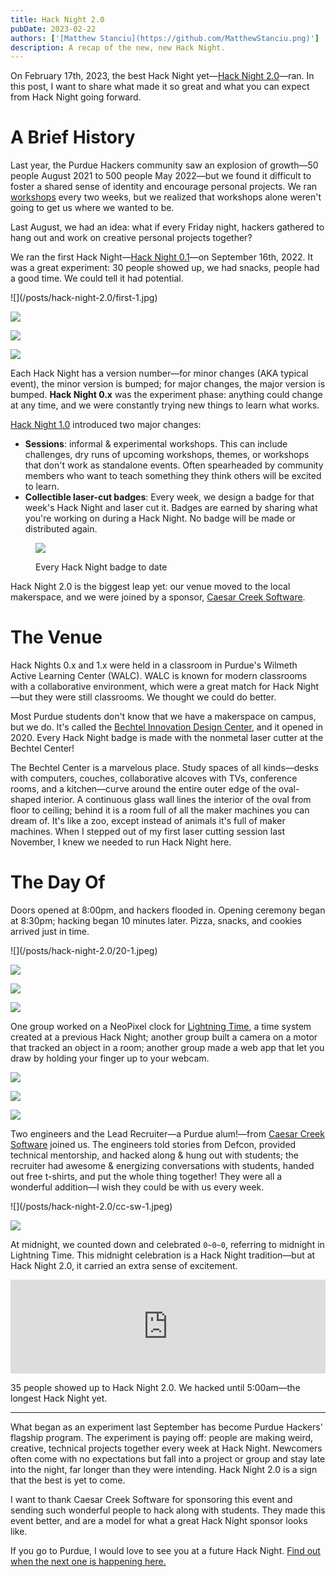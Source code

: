 ```yaml
---
title: Hack Night 2.0
pubDate: 2023-02-22
authors: ['[Matthew Stanciu](https://github.com/MatthewStanciu.png)']
description: A recap of the new, new Hack Night.
---
```


On February 17th, 2023, the best Hack Night yet—[Hack Night 2.0](https://events.purduehackers.com/hack-night-20)—ran. In this post, I want to share what made it so great and what you can expect from Hack Night going forward.

# A Brief History

Last year, the Purdue Hackers community saw an explosion of growth—50 people August 2021 to 500 people May 2022—but we found it difficult to foster a shared sense of identity and encourage personal projects. We ran [workshops](https://events.purduehackers.com/sound-galaxy) every two weeks, but we realized that workshops alone weren't going to get us where we wanted to be.

Last August, we had an idea: what if every Friday night, hackers gathered to hang out and work on creative personal projects together?

We ran the first Hack Night—[Hack Night 0.1](https://events.purduehackers.com/hack-night-01)—on September 16th, 2022. It was a great experiment: 30 people showed up, we had snacks, people had a good time. We could tell it had potential.

<div className="grid grid-cols-2 gap-2">
  ![](/posts/hack-night-2.0/first-1.jpg)

![](/posts/hack-night-2.0/first-2.jpg)

![](/posts/hack-night-2.0/first-3.jpg)

![](/posts/hack-night-2.0/first-4.jpg)

</div>

Each Hack Night has a version number—for minor changes (AKA typical event), the minor version is bumped; for major changes, the major version is bumped. **Hack Night 0.x** was the experiment phase: anything could change at any time, and we were constantly trying new things to learn what works.

[Hack Night 1.0](https://blog.purduehackers.com/posts/hack-night-1point0) introduced two major changes:

- **Sessions**: informal & experimental workshops. This can include challenges, dry runs of upcoming workshops, themes, or workshops that don't work as standalone events. Often spearheaded by community members who want to teach something they think others will be excited to learn.
- **Collectible laser-cut badges**: Every week, we design a badge for that week's Hack Night and laser cut it. Badges are earned by sharing what you're working on during a Hack Night. No badge will be made or distributed again.

<figure className="text-sm text-center font-main mx-auto">

![](/posts/hack-night-2.0/badges.jpg)

<figcaption>Every Hack Night badge to date</figcaption>
</figure>

Hack Night 2.0 is the biggest leap yet: our venue moved to the local makerspace, and we were joined by a sponsor, [Caesar Creek Software](https://cc-sw.com).

# The Venue

Hack Nights 0.x and 1.x were held in a classroom in Purdue's Wilmeth Active Learning Center (WALC). WALC is known for modern classrooms with a collaborative environment, which were a great match for Hack Night—but they were still classrooms. We thought we could do better.

Most Purdue students don't know that we have a makerspace on campus, but we do. It's called the [Bechtel Innovation Design Center](https://www.purdue.edu/bidc/), and it opened in 2020. Every Hack Night badge is made with the nonmetal laser cutter at the Bechtel Center!

The Bechtel Center is a marvelous place. Study spaces of all kinds—desks with computers, couches, collaborative alcoves with TVs, conference rooms, and a kitchen—curve around the entire outer edge of the oval-shaped interior. A continuous glass wall lines the interior of the oval from floor to ceiling; behind it is a room full of all the maker machines you can dream of. It's like a zoo, except instead of animals it's full of maker machines. When I stepped out of my first laser cutting session last November, I knew we needed to run Hack Night here.

# The Day Of

Doors opened at 8:00pm, and hackers flooded in. Opening ceremony began at 8:30pm; hacking began 10 minutes later. Pizza, snacks, and cookies arrived just in time.

<div className="grid grid-cols-2 gap-2">
  ![](/posts/hack-night-2.0/20-1.jpeg)

![](/posts/hack-night-2.0/20-2.jpeg)

![](/posts/hack-night-2.0/20-3.jpeg)

![](/posts/hack-night-2.0/3-grid-1.jpeg)

</div>

One group worked on a NeoPixel clock for [Lightning Time](https://blog.purduehackers.com/posts/lightning-time), a time system created at a previous Hack Night; another group built a camera on a motor that tracked an object in a room; another group made a web app that let you draw by holding your finger up to your webcam.

<div className="grid grid-rows-2 grid-cols-2 gap-2 mx-auto">

<div className="row-span-2">

![](/posts/hack-night-2.0/lightning-clock.jpeg)

</div>

![](/posts/hack-night-2.0/20-4.jpeg)

![](/posts/hack-night-2.0/3-grid-2.jpeg)

</div>

Two engineers and the Lead Recruiter—a Purdue alum!—from [Caesar Creek Software](https://cc-sw.com) joined us. The engineers told stories from Defcon, provided technical mentorship, and hacked along & hung out with students; the recruiter had awesome & energizing conversations with students, handed out free t-shirts, and put the whole thing together! They were all a wonderful addition—I wish they could be with us every week.

<div className="grid grid-cols-2 gap-2">
  ![](/posts/hack-night-2.0/cc-sw-1.jpeg)

![](/posts/hack-night-2.0/cc-sw-2.jpeg)

</div>

At midnight, we counted down and celebrated `0~0~0`, referring to midnight in Lightning Time. This midnight celebration is a Hack Night tradition—but at Hack Night 2.0, it carried an extra sense of excitement.

<iframe
  className="rounded-lg mx-auto h-64 sm:h-96"
  frameBorder="0"
  allowFullScreen="1"
  allow="accelerometer; autoplay"
  title="Celebrating 0~0~0 at Hack Night 2.0 | Purdue Hackers"
  width="100%"
  src="https://www.youtube.com/embed/iOTNc4vM3T0"
></iframe>

35 people showed up to Hack Night 2.0. We hacked until 5:00am—the longest Hack Night yet.

---

What began as an experiment last September has become Purdue Hackers' flagship program. The experiment is paying off: people are making weird, creative, technical projects together every week at Hack Night. Newcomers often come with no expectations but fall into a project or group and stay late into the night, far longer than they were intending. Hack Night 2.0 is a sign that the best is yet to come.

I want to thank Caesar Creek Software for sponsoring this event and sending such wonderful people to hack along with students. They made this event better, and are a model for what a great Hack Night sponsor looks like.

If you go to Purdue, I would love to see you at a future Hack Night. [Find out when the next one is happening here.](https://events.purduehackers.com)
